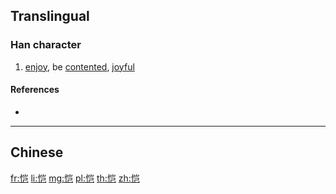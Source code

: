 {{also|愷}}
==Translingual==

===Han character===
{{Han char|rn=61|rad=心|as=06|sn=9|four=|canj=PUSU|ids=⿰忄岂}}

# [[enjoy]], be [[contented]], [[joyful]]

====References====
* {{Han ref|kx=0386.161|hdz=42296.030|uh=607A|ud=24698}}

----

==Chinese==
{{zh-see|愷}}

[[fr:恺]]
[[li:恺]]
[[mg:恺]]
[[pl:恺]]
[[th:恺]]
[[zh:恺]]